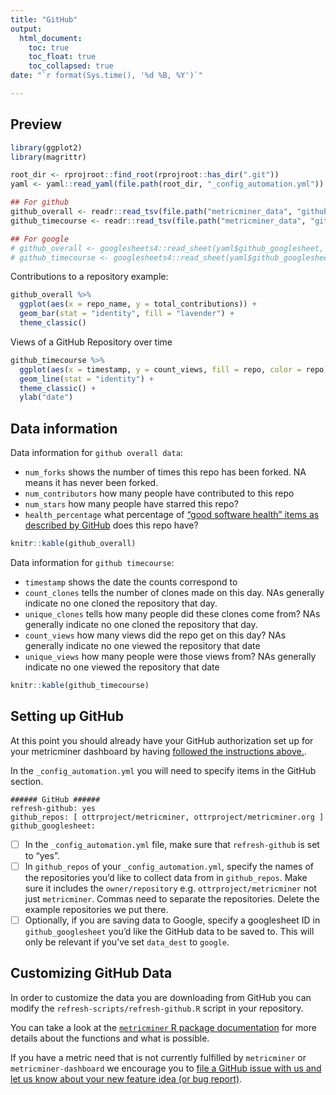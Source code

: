```yaml
---
title: "GitHub"
output: 
  html_document:
    toc: true
    toc_float: true
    toc_collapsed: true
date: "`r format(Sys.time(), '%d %B, %Y')`"

---
```


## Preview

```r
library(ggplot2)
library(magrittr)

root_dir <- rprojroot::find_root(rprojroot::has_dir(".git"))
yaml <- yaml::read_yaml(file.path(root_dir, "_config_automation.yml"))

## For github
github_overall <- readr::read_tsv(file.path("metricminer_data", "github", "github.tsv"))
github_timecourse <- readr::read_tsv(file.path("metricminer_data", "github", "github_timecourse.tsv"))

## For google
# github_overall <- googlesheets4::read_sheet(yaml$github_googlesheet, sheet = "overall_stats")
# github_timecourse <- googlesheets4::read_sheet(yaml$github_googlesheet, sheet = "timecourse")
```

Contributions to a repository example:

```r
github_overall %>% 
  ggplot(aes(x = repo_name, y = total_contributions)) + 
  geom_bar(stat = "identity", fill = "lavender") + 
  theme_classic()
```

Views of a GitHub Repository over time 

```r
github_timecourse %>% 
  ggplot(aes(x = timestamp, y = count_views, fill = repo, color = repo)) + 
  geom_line(stat = "identity") + 
  theme_classic() + 
  ylab("date")
```

## Data information 

Data information for `github overall data`:

- `num_forks` shows the number of times this repo has been forked. NA means it has never been forked. 
- `num_contributors` how many people have contributed to this repo
- `num_stars` how many people have starred this repo?
- `health_percentage` what percentage of ["good software health" items as described by GitHub](https://docs.github.com/en/communities/setting-up-your-project-for-healthy-contributions/about-community-profiles-for-public-repositories) does this repo have? 

```r
knitr::kable(github_overall)
```

Data information for `github timecourse`:

- `timestamp` shows the date the counts correspond to
- `count_clones` tells the number of clones made on this day. NAs generally indicate no one cloned the repository that day. 
- `unique_clones` tells how many people did these clones come from? NAs generally indicate no one cloned the repository that day.
- `count_views` how many views did the repo get on this day? NAs generally indicate no one viewed the repository that date
- `unique_views` how many people were those views from? NAs generally indicate no one viewed the repository that date

```r
knitr::kable(github_timecourse)
```

## Setting up GitHub

At this point you should already have your GitHub authorization set up for your metricminer dashboard by having [followed the instructions above.](#setting-up-your-dashboard-repository).

In the `_config_automation.yml` you will need to specify items in the GitHub section.
```
###### GitHub ######
refresh-github: yes
github_repos: [ ottrproject/metricminer, ottrproject/metricminer.org ]
github_googlesheet:
```

- [ ] In the `_config_automation.yml` file, make sure that `refresh-github` is set to "yes".
- [ ] In `github_repos` of your `_config_automation.yml`, specify the names of the repositories you'd like to collect data from in `github_repos`. Make sure it includes the `owner/repository` e.g. `ottrproject/metricminer` not just `metricminer`. Commas need to separate the repositories. Delete the example repositories we put there.
- [ ] Optionally, if you are saving data to Google, specify a googlesheet ID in `github_googlesheet` you'd like the GitHub data to be saved to. This will only be relevant if you've set `data_dest` to `google`.

## Customizing GitHub Data 

In order to customize the data you are downloading from GitHub you can modify the 
`refresh-scripts/refresh-github.R` script in your repository. 

You can take a look at the [`metricminer` R package documentation](https://ottrproject.org/metricminer/articles/getting-started.html) for more details about the functions and what is possible. 

If you have a metric need that is not currently fulfilled by `metricminer` or `metricminer-dashboard` we encourage you to [file a GitHub issue with us and let us know about your new feature idea (or bug report)](https://github.com/ottrproject/metricminer/issues/new/choose). 
